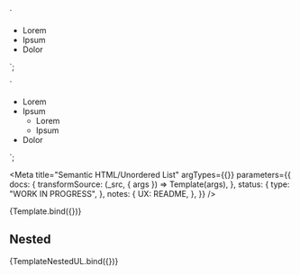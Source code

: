 <!--
@license EUPL-1.2
Copyright (c) 2021 Robbert Broersma
-->


<!-- Import component and component styles -->


<!-- Import Docs -->


  `<section class="utrecht-html">
  <ul>
    <li>Lorem</li>
    <li>Ipsum</li>
    <li>Dolor</li>
  </ul>
</section>`;

  `<section class="utrecht-html">
  <ul>
    <li>Lorem</li>
    <li>Ipsum
      <ul>
        <li>Lorem</li>
        <li>Ipsum</li>
      </ul>
    </li>
    <li>Dolor</li>
  </ul>
</section>`;

<Meta
  title="Semantic HTML/Unordered List"
  argTypes={{}}
  parameters={{
    docs: {
      transformSource: (_src, { args }) => Template(args),
    },
    status: {
      type: "WORK IN PROGRESS",
    },
    notes: {
      UX: README,
    },
  }}
/>

<Canvas>
  <Story name="Bulleted list">{Template.bind({})}</Story>
</Canvas>

## Nested

<Canvas>
  <Story name="Nested bulleted list">{TemplateNestedUL.bind({})}</Story>
</Canvas>
